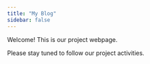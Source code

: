 ```yaml
---
title: "My Blog"
sidebar: false 
---
```

Welcome! This is our project webpage.

Please stay tuned to follow our project activities.

